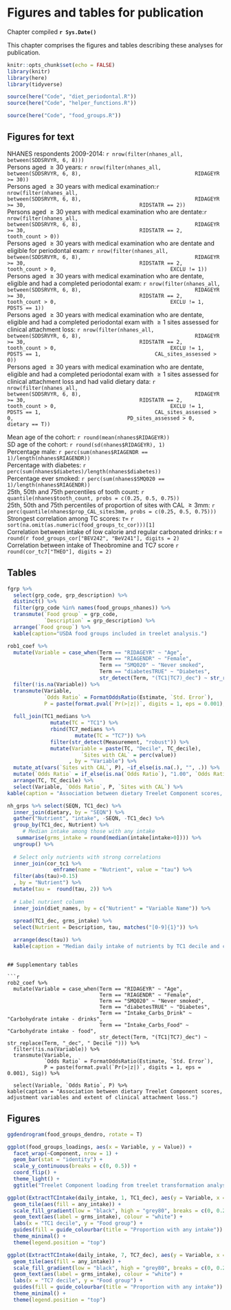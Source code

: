 # Figures and tables for publication {#paper}
Chapter compiled **`r Sys.Date()`**

This chapter comprises the figures and tables describing these analyses for publication.

```r
knitr::opts_chunk$set(echo = FALSE)
library(knitr)
library(here)
library(tidyverse)
```


```r
source(here("Code", "diet_periodontal.R"))
source(here("Code", "helper_functions.R"))
```

```r
source(here("Code", "food_groups.R"))
```

## Figures for text
NHANES respondents 2009-2014: `r nrow(filter(nhanes_all, between(SDDSRVYR, 6, 8)))`   
Persons aged $\geq30$ years: `r nrow(filter(nhanes_all, 
                                    between(SDDSRVYR, 6, 8),
                                    RIDAGEYR >= 30))`   
Persons aged $\geq30$ years with medical examination:`r nrow(filter(nhanes_all, 
                                    between(SDDSRVYR, 6, 8),
                                    RIDAGEYR >= 30,
                                    RIDSTATR == 2))`   
Persons aged $\geq30$ years with medical examination who are dentate:`r nrow(filter(nhanes_all, 
                                    between(SDDSRVYR, 6, 8),
                                    RIDAGEYR >= 30,
                                    RIDSTATR == 2,
                                    tooth_count > 0))`   
Persons aged $\geq30$ years with medical examination who are dentate and eligible for periodontal exam:
                            `r nrow(filter(nhanes_all, 
                                    between(SDDSRVYR, 6, 8),
                                    RIDAGEYR >= 30,
                                    RIDSTATR == 2,
                                    tooth_count > 0,
                                    EXCLU != 1))`   
Persons aged $\geq30$ years with medical examination who are dentate, eligible and had a completed periodontal exam:
                            `r nrow(filter(nhanes_all, 
                                    between(SDDSRVYR, 6, 8),
                                    RIDAGEYR >= 30,
                                    RIDSTATR == 2,
                                    tooth_count > 0,
                                    EXCLU != 1,
                                    PDSTS == 1))`   
Persons aged $\geq30$ years with medical examination who are dentate, eligible and had a completed periodontal exam with $\geq1$ sites assessed for clinical attachment loss:
                            `r nrow(filter(nhanes_all, 
                                    between(SDDSRVYR, 6, 8),
                                    RIDAGEYR >= 30,
                                    RIDSTATR == 2,
                                    tooth_count > 0,
                                    EXCLU != 1,
                                    PDSTS == 1,
                                    CAL_sites_assessed > 0))`   
Persons aged $\geq30$ years with medical examination who are dentate, eligible and had a completed periodontal exam with $\geq1$ sites assessed for clinical attachment loss and had valid dietary data:
                            `r nrow(filter(nhanes_all, 
                                    between(SDDSRVYR, 6, 8),
                                    RIDAGEYR >= 30,
                                    RIDSTATR == 2,
                                    tooth_count > 0,
                                    EXCLU != 1,
                                    PDSTS == 1,
                                    CAL_sites_assessed > 0,
                                    PD_sites_assessed > 0,
                                    dietary == T))`   

Mean age of the cohort: `r round(mean(nhanes$RIDAGEYR))`   
SD age of the cohort: `r round(sd(nhanes$RIDAGEYR), 1)`   
Percentage male: `r perc(sum(nhanes$RIAGENDR == 1)/length(nhanes$RIAGENDR))`   
Percentage with diabetes: `r perc(sum(nhanes$diabetes)/length(nhanes$diabetes))`   
Percentage ever smoked: `r perc(sum(nhanes$SMQ020 == 1)/length(nhanes$RIAGENDR))`   
25th, 50th and 75th percentiles of tooth count: `r quantile(nhanes$tooth_count, probs = c(0.25, 0.5, 0.75))`   
25th, 50th and 75th percentiles of proportion of sites with CAL $\geq3$mm: `r perc(quantile(nhanes$prop_CAL_sites3mm, probs = c(0.25, 0.5, 0.75)))`   
Strongest correlation among TC scores: $\tau=$ `r sort(na.omit(as.numeric(food_groups_tc_cor)))[1]`   
Correlation between intake of low calorie and regular carbonated drinks: r = `round(r food_groups_cor["BEV242", "BeV241"], digits = 2)`      
Correlation between intake of Theobromine and TC7 score `r round(cor_tc7["THEO"], digits = 2)`   

## Tables
```r
fgrp %>% 
  select(grp_code, grp_description) %>% 
  distinct() %>%
  filter(grp_code %in% names(food_groups_nhanes)) %>% 
  transmute(`Food group` = grp_code, 
            `Description` = grp_description) %>% 
  arrange(`Food group`) %>% 
  kable(caption="USDA food groups included in treelet analysis.")

```

```r
rob1_coef %>% 
  mutate(Variable = case_when(Term == "RIDAGEYR" ~ "Age",
                              Term == "RIAGENDR" ~ "Female",
                              Term == "SMQ020" ~ "Never smoked",
                              Term == "diabetesTRUE" ~ "Diabetes",
                              str_detect(Term, "(TC1|TC7)_dec") ~ str_replace(Term, "_dec", " Decile "))) %>% 
  filter(!is.na(Variable)) %>% 
  transmute(Variable,         
            `Odds Ratio` = FormatOddsRatio(Estimate, `Std. Error`),
            P = paste(format.pval(`Pr(>|z|)`, digits = 1, eps = 0.001), Sig)) %>% 
  
  full_join(TC1_medians %>% 
              mutate(TC = "TC1") %>% 
              rbind(TC7_medians %>% 
                      mutate(TC = "TC7")) %>% 
              filter(str_detect(Measurement, "robust")) %>% 
              mutate(Variable = paste(TC, "Decile", TC_decile),
                        `Sites with CAL` = perc(value))
                    , by = "Variable") %>% 
  mutate_at(vars(`Sites with CAL`, P), ~if_else(is.na(.), "", .)) %>% 
  mutate(`Odds Ratio` = if_else(is.na(`Odds Ratio`), "1.00", `Odds Ratio`)) %>% 
  arrange(TC, TC_decile) %>% 
  select(Variable, `Odds Ratio`, P, `Sites with CAL`) %>%   
kable(caption = "Association between dietary Treelet Component scores, adjustment variables and extent of clinical attachment loss.")


```

```r
nh_grps %>% select(SEQN, TC1_dec) %>% 
  inner_join(dietary, by = "SEQN") %>% 
  gather("Nutrient", "intake", -SEQN, -TC1_dec) %>% 
  group_by(TC1_dec, Nutrient) %>% 
     # Median intake among those with any intake
   summarise(grms_intake = round(median(intake[intake>0]))) %>% 
  ungroup() %>% 
  
  # Select only nutrients with strong correlations 
  inner_join(cor_tc1 %>% 
               enframe(name = "Nutrient", value = "tau") %>% 
  filter(abs(tau)>0.15)
  , by = "Nutrient") %>%
  mutate(tau =  round(tau, 2)) %>% 
  
  # Label nutrient column
  inner_join(diet_names, by = c("Nutrient" = "Variable Name")) %>% 
  
  spread(TC1_dec, grms_intake) %>%
  select(Nutrient = Description, tau, matches("[0-9]{1}")) %>% 

  arrange(desc(tau)) %>% 
  kable(caption = "Median daily intake of nutrients by TC1 decile and correlation with TC1.")
```
```

## Supplementary tables

```r
rob2_coef %>% 
  mutate(Variable = case_when(Term == "RIDAGEYR" ~ "Age",
                              Term == "RIAGENDR" ~ "Female",
                              Term == "SMQ020" ~ "Never smoked",
                              Term == "diabetesTRUE" ~ "Diabetes",
                              Term == "Intake_Carbs_Drink" ~ "Carbohydrate intake - drinks",
                              Term == "Intake_Carbs_Food" ~ "Carbohydrate intake - food",
                              str_detect(Term, "(TC1|TC7)_dec") ~ str_replace(Term, "_dec", " Decile "))) %>% 
  filter(!is.na(Variable)) %>% 
  transmute(Variable,         
            `Odds Ratio` = FormatOddsRatio(Estimate, `Std. Error`),
            P = paste(format.pval(`Pr(>|z|)`, digits = 1, eps = 0.001), Sig)) %>% 

  select(Variable, `Odds Ratio`, P) %>%   
kable(caption = "Association between dietary Treelet Component scores, adjustment variables and extent of clinical attachment loss.")
```

## Figures
```r
ggdendrogram(food_groups_dendro, rotate = T)
```

```r
ggplot(food_groups_loadings, aes(x = Variable, y = Value)) +
  facet_wrap(~Component, nrow = 1) +
  geom_bar(stat = "identity") + 
  scale_y_continuous(breaks = c(0, 0.5)) +
  coord_flip() + 
  theme_light() +
  ggtitle("Treelet Component loading from treelet transformation analysis of food group intake.")
```

```r
ggplot(ExtractTCIntake(daily_intake, 1, TC1_dec), aes(y = Variable, x = TC1_dec)) +
  geom_tile(aes(fill = any_intake)) +
  scale_fill_gradient(low = "black", high = "grey80", breaks = c(0, 0.2, 0.4, 0.6, 0.8,1), limits = c(0,1)) + 
  geom_text(aes(label = grms_intake), colour = "white") +
  labs(x = "TC1 decile", y = "Food group") +
  guides(fill = guide_colourbar(title = "Proportion with any intake")) +
  theme_minimal() +
  theme(legend.position = "top")
```

```r
ggplot(ExtractTCIntake(daily_intake, 7, TC7_dec), aes(y = Variable, x = TC7_dec)) +
  geom_tile(aes(fill = any_intake)) +
  scale_fill_gradient(low = "black", high = "grey80", breaks = c(0, 0.2, 0.4, 0.6, 0.8,1), limits = c(0,1)) +  
  geom_text(aes(label = grms_intake), colour = "white") +
  labs(x = "TC7 decile", y = "Food group") +
  guides(fill = guide_colourbar(title = "Proportion with any intake")) +
  theme_minimal() +
  theme(legend.position = "top")
```